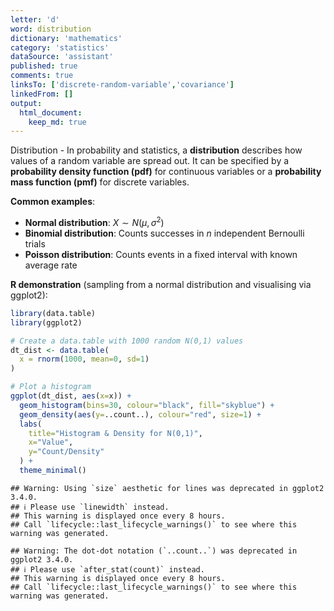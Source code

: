 ```yaml
---
letter: 'd'
word: distribution
dictionary: 'mathematics'
category: 'statistics'
dataSource: 'assistant'
published: true
comments: true
linksTo: ['discrete-random-variable','covariance']
linkedFrom: []
output:
  html_document:
    keep_md: true
---
```




<a id="distribution">Distribution</a> - In probability and statistics, a **distribution** describes how values of a random variable are spread out. It can be specified by a **probability density function (pdf)** for continuous variables or a **probability mass function (pmf)** for discrete variables.

**Common examples**:
- **Normal distribution**: $X \sim N(\mu, \sigma^2)$
- **Binomial distribution**: Counts successes in $n$ independent Bernoulli trials
- **Poisson distribution**: Counts events in a fixed interval with known average rate

**R demonstration** (sampling from a normal distribution and visualising via ggplot2):


``` r
library(data.table)
library(ggplot2)

# Create a data.table with 1000 random N(0,1) values
dt_dist <- data.table(
  x = rnorm(1000, mean=0, sd=1)
)

# Plot a histogram
ggplot(dt_dist, aes(x=x)) +
  geom_histogram(bins=30, colour="black", fill="skyblue") +
  geom_density(aes(y=..count..), colour="red", size=1) +
  labs(
    title="Histogram & Density for N(0,1)",
    x="Value",
    y="Count/Density"
  ) +
  theme_minimal()
```

```
## Warning: Using `size` aesthetic for lines was deprecated in ggplot2 3.4.0.
## ℹ Please use `linewidth` instead.
## This warning is displayed once every 8 hours.
## Call `lifecycle::last_lifecycle_warnings()` to see where this warning was generated.
```

```
## Warning: The dot-dot notation (`..count..`) was deprecated in ggplot2 3.4.0.
## ℹ Please use `after_stat(count)` instead.
## This warning is displayed once every 8 hours.
## Call `lifecycle::last_lifecycle_warnings()` to see where this warning was generated.
```

<Figure src="/Users/work/Coding/derecksprojects/derecksnotes.com-playground/derecksnotes.com/client/src/app/dictionaries/mathematics/definitions/mathematics_statistics_d_distribution_files/figure-html/unnamed-chunk-1-1.png">
	
</Figure>


